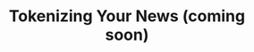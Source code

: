 ---
title: "Tokenizing Your News (coming soon)"
description: "Be your own media. Bring your sources, information, and insights to the world via Thesis.io, and get monetized for it"
---